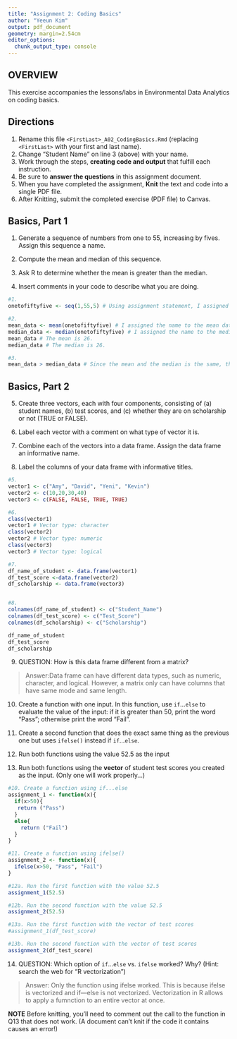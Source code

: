 ```yaml
---
title: "Assignment 2: Coding Basics"
author: "Yeeun Kim"
output: pdf_document
geometry: margin=2.54cm
editor_options: 
  chunk_output_type: console
---
```


## OVERVIEW

This exercise accompanies the lessons/labs in Environmental Data Analytics on coding basics.

## Directions

1.  Rename this file `<FirstLast>_A02_CodingBasics.Rmd` (replacing `<FirstLast>` with your first and last name).
2.  Change "Student Name" on line 3 (above) with your name.
3.  Work through the steps, **creating code and output** that fulfill each instruction.
4.  Be sure to **answer the questions** in this assignment document.
5.  When you have completed the assignment, **Knit** the text and code into a single PDF file.
6.  After Knitting, submit the completed exercise (PDF file) to Canvas.

## Basics, Part 1

1.  Generate a sequence of numbers from one to 55, increasing by fives. Assign this sequence a name.

2.  Compute the mean and median of this sequence.

3.  Ask R to determine whether the mean is greater than the median.

4.  Insert comments in your code to describe what you are doing.

```r
#1. 
onetofiftyfive <- seq(1,55,5) # Using assignment statement, I assigned a sequence a name of "onetofiftyfive"

#2. 
mean_data <- mean(onetofiftyfive) # I assigned the name to the mean data.
median_data <- median(onetofiftyfive) # I assigned the name to the median data.
mean_data # The mean is 26.
median_data # The median is 26.

#3. 
mean_data > median_data # Since the mean and the median is the same, this result is FALSE.
```

## Basics, Part 2

5.  Create three vectors, each with four components, consisting of (a) student names, (b) test scores, and (c) whether they are on scholarship or not (TRUE or FALSE).

6.  Label each vector with a comment on what type of vector it is.

7.  Combine each of the vectors into a data frame. Assign the data frame an informative name.

8.  Label the columns of your data frame with informative titles.

```r
#5.
vector1 <- c("Amy", "David", "Yeni", "Kevin")
vector2 <- c(10,20,30,40)
vector3 <- c(FALSE, FALSE, TRUE, TRUE)

#6.
class(vector1) 
vector1 # Vector type: character
class(vector2)
vector2 # Vector type: numeric
class(vector3)
vector3 # Vector type: logical

#7.
df_name_of_student <- data.frame(vector1)
df_test_score <-data.frame(vector2)
df_scholarship <- data.frame(vector3)


#8.
colnames(df_name_of_student) <- c("Student_Name")
colnames(df_test_score) <- c("Test_Score")
colnames(df_scholarship) <- c("Scholarship")

df_name_of_student
df_test_score
df_scholarship
```

9.  QUESTION: How is this data frame different from a matrix?

> Answer:Data frame can have different data types, such as numeric, character, and logical. However, a matrix only can have columns that have same mode and same length.

10. Create a function with one input. In this function, use `if`...`else` to evaluate the value of the input: if it is greater than 50, print the word "Pass"; otherwise print the word "Fail". 

11. Create a second function that does the exact same thing as the previous one but uses `ifelse()` instead if `if`...`else `. 

12. Run both functions using the value 52.5 as the input

13. Run both functions using the **vector** of student test scores you created as the input. (Only one will work properly...)

```r
#10. Create a function using if...else
assignment_1 <- function(x){
  if(x>50){
   return ("Pass")
  }
  else{
    return ("Fail")
  }
}

#11. Create a function using ifelse()
assignment_2 <- function(x){
  ifelse(x>50, "Pass", "Fail")
}

#12a. Run the first function with the value 52.5
assignment_1(52.5)

#12b. Run the second function with the value 52.5
assignment_2(52.5)

#13a. Run the first function with the vector of test scores
#assignment_1(df_test_score)

#13b. Run the second function with the vector of test scores
assignment_2(df_test_score)
```

14. QUESTION: Which option of `if`...`else` vs. `ifelse` worked? Why? (Hint: search the web for "R vectorization")

> Answer: Only the function using ifelse worked. This is because ifelse is vectorized and if---else is not vectorized. Vectorization in R allows to apply a fumnction to an entire vector at once.


**NOTE** Before knitting, you'll need to comment out the call to the function in Q13 that does not work. (A document can't knit if the code it contains causes an error!)
